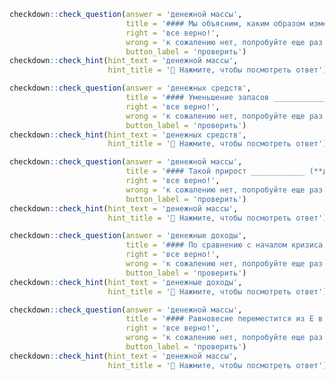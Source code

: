 ```r
checkdown::check_question(answer = 'денежной массы', 
                          title = '#### Мы объясним, каким образом изменения объема ____________ (**денежный, масса**) воздействуют на процентные ставки, совокупный спрос и экономику в целом.',
                          right = 'все верно!', 
                          wrong = 'к сожалению нет, попробуйте еще раз...',
                          button_label = 'проверить')
checkdown::check_hint(hint_text = 'денежной массы',
                      hint_title = '🔎 Нажмите, чтобы посмотреть ответ')
```

```r
checkdown::check_question(answer = 'денежных средств', 
                          title = '#### Уменьшение запасов ____________ (**денежный, средство**) в реальном выражении при любом данном объеме производства вызывает снижение k и увеличение V.',
                          right = 'все верно!', 
                          wrong = 'к сожалению нет, попробуйте еще раз...',
                          button_label = 'проверить')
checkdown::check_hint(hint_text = 'денежных средств',
                      hint_title = '🔎 Нажмите, чтобы посмотреть ответ')
```

```r
checkdown::check_question(answer = 'денежной массы', 
                          title = '#### Такой прирост ____________ (**денежный, масса**) вызывает деловую активность в экономике, а выше этого уровня возникает инфляция.',
                          right = 'все верно!', 
                          wrong = 'к сожалению нет, попробуйте еще раз...',
                          button_label = 'проверить')
checkdown::check_hint(hint_text = 'денежной массы',
                      hint_title = '🔎 Нажмите, чтобы посмотреть ответ')
```

```r
checkdown::check_question(answer = 'денежные доходы', 
                          title = '#### По сравнению с началом кризиса реальные располагаемые ____________ (**денежный, доход**) населения края уменьшились на 4,2%. Удорожание жизни привело к росту численности населения, живущего за чертой бедности.',
                          right = 'все верно!', 
                          wrong = 'к сожалению нет, попробуйте еще раз...',
                          button_label = 'проверить')
checkdown::check_hint(hint_text = 'денежные доходы',
                      hint_title = '🔎 Нажмите, чтобы посмотреть ответ')
```

```r
checkdown::check_question(answer = 'денежной массы', 
                          title = '#### Равновесие переместится из Е в Е’, что приведет к более высокому уровню цен и выпуска. Таким образом, увеличение ____________ (**денежный, масса**) приведет и к более высоким ценам, а не только к более высокому выпуску.',
                          right = 'все верно!', 
                          wrong = 'к сожалению нет, попробуйте еще раз...',
                          button_label = 'проверить')
checkdown::check_hint(hint_text = 'денежной массы',
                      hint_title = '🔎 Нажмите, чтобы посмотреть ответ')
```

